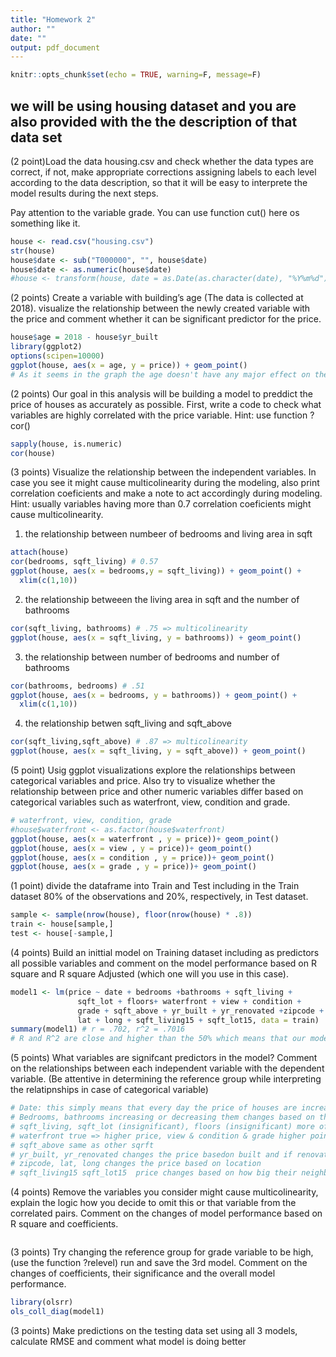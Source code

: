 ```yaml
---
title: "Homework 2"
author: ""
date: ""
output: pdf_document
---
```


```r
knitr::opts_chunk$set(echo = TRUE, warning=F, message=F)
```

## we will be using housing dataset and you are also provided with the  the description of that data set

(2 point)Load the data housing.csv and check whether the data types are correct, if not, make appropriate corrections assigning labels to each level according to the data description, so that it will be easy to interprete the model results during the next steps.

Pay attention to the variable grade. You can use function cut() here os something like it.

```r
house <- read.csv("housing.csv")
str(house)
house$date <- sub("T000000", "", house$date)
house$date <- as.numeric(house$date)
#house <- transform(house, date = as.Date(as.character(date), "%Y%m%d"))
```

(2 points) Create a variable with building's age (The data is collected at 2018). visualize the relationship between the newly created variable with the price and comment whether it can be significant predictor for the price.

```r
house$age = 2018 - house$yr_built
library(ggplot2)
options(scipen=10000)
ggplot(house, aes(x = age, y = price)) + geom_point()
# As it seems in the graph the age doesn't have any major effect on the price
```

(2 points) Our goal in this analysis will be building a model to preddict the price of houses as accurately as possible. First, write a code to check what variables are highly correlated with the price variable.
Hint: use function ?cor()

```r
sapply(house, is.numeric)
cor(house)
```

(3 points) Visualize the relationship between the independent variables. In case you see it might cause multicolinearity  during the modeling, also print correlation coeficients and make a note to act accordingly during modeling.
Hint: usually variables having more than 0.7 correlation coeficients might cause multicolinearity.

1. the relationship between numbeer of bedrooms and living area in sqft

```r
attach(house)
cor(bedrooms, sqft_living) # 0.57
ggplot(house, aes(x = bedrooms,y = sqft_living)) + geom_point() +
  xlim(c(1,10))
```
2. the relationship betweeen the living area in sqft and the number of bathrooms
```r
cor(sqft_living, bathrooms) # .75 => multicolinearity 
ggplot(house, aes(x = sqft_living, y = bathrooms)) + geom_point()
```
3. the relationship between number of bedrooms and number of bathrooms
```r
cor(bathrooms, bedrooms) # .51
ggplot(house, aes(x = bedrooms, y = bathrooms)) + geom_point() +
  xlim(c(1,10))
```

4. the relationship betwen sqft_living and sqft_above 
```r
cor(sqft_living,sqft_above) # .87 => multicolinearity
ggplot(house, aes(x = sqft_living, y = sqft_above)) + geom_point()

```

(5 point) Usig ggplot visualizations explore the relationships between categorical variables and price.
Also try to visualize whether the relationship between price and other numeric variables differ based on categorical variables such as waterfront, view, condition and grade.
```r
# waterfront, view, condition, grade
#house$waterfront <- as.factor(house$waterfront)
ggplot(house, aes(x = waterfront , y = price))+ geom_point()
ggplot(house, aes(x = view , y = price))+ geom_point()
ggplot(house, aes(x = condition , y = price))+ geom_point()
ggplot(house, aes(x = grade , y = price))+ geom_point()
```

(1 point) divide the dataframe into Train and Test including in the Train dataset 80% of the observations and 20%, respectively, in Test dataset.
```r
sample <- sample(nrow(house), floor(nrow(house) * .8))
train <- house[sample,]
test <- house[-sample,]
```

(4 points) Build an inittial model on Training dataset including as predictors all possible variables and comment on the model performance based on R square and R square Adjusted (which one will you use in this case).
```r
model1 <- lm(price ~ date + bedrooms +bathrooms + sqft_living +
               sqft_lot + floors+ waterfront + view + condition +
               grade + sqft_above + yr_built + yr_renovated +zipcode +
               lat + long + sqft_living15 + sqft_lot15, data = train)
summary(model1) # r = .702, r^2 = .7016
# R and R^2 are close and higher than the 50% which means that our model is good
```

(5 points) What variables are signifcant predictors in the model?
Comment on the relationships between each independent variable with the dependent variable. (Be attentive in determining the reference group while interpreting the relatipnships in case of categorical variable)

```R
# Date: this simply means that every day the price of houses are increasing from the intercept
# Bedrooms, bathrooms increasing or decreasing them changes based on the intercept
# sqft_living, sqft_lot (insignificant), floors (insignificant) more of these = higher price
# waterfront true => higher price, view & condition & grade higher points => higher price
# sqft_above same as other sqrft
# yr_built, yr_renovated changes the price basedon built and if renovated
# zipcode, lat, long changes the price based on location
# sqft_living15 sqft_lot15  price changes based on how big their neighbhoors houses are
```

(4 points) Remove the variables you consider might cause multicolinearity, explain the logic how you decide to omit this or that variable from the correlated pairs. Comment on the changes of model performance based on R square and coefficients.

```r

```

(3 points) Try changing the reference group for grade variable to be high,(use the function ?relevel)
run and save the 3rd model. Comment on the changes of coefficients, their significance and the overall model performance. 
```r
library(olsrr)
ols_coll_diag(model1)
```


(3 points) Make predictions on the testing data set using all 3 models, calculate RMSE and comment what model is doing better
```r

```

